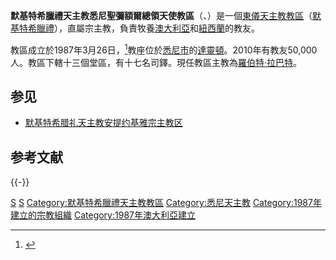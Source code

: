 {{Infobox Roman Catholic diocese
|jurisdiction     = 教區
|name             = 悉尼聖彌額爾總領天使
 |latin= Eparchia Sancti Michaëlis Sydneyensis Graecorum melkitarum
|image =
|caption =
|location = [[澳大利亞|澳大利亞]]和[[紐西蘭|紐西蘭]]
|territory =
|population = 50,000
|rite = [[默基特希臘禮天主教會|默基特希臘禮]]
|patron =
|province =
|established = 1987年
|cathedral = [[聖彌額爾總領天使及諸天使主教座堂|聖彌額爾總領天使及諸天使主教座堂]]
|co-cathedral =
|leadership = 主教 
|website = http://www.melkite.org.au/
|pope =  
|patriarch= [[額我略三世·拉罕|額我略三世·拉罕]]
|metropolitan =
|ordinary = [[羅伯特·拉巴特|羅伯特·拉巴特]] 
|coadjutor archbishop = 
|coadjutor bishop = 
|auxiliary = 
|emeritus = }}

'''默基特希臘禮天主教悉尼聖彌額爾總領天使教區'''（{{lang-la|Eparchia Sancti Michaëlis Sydneyensis  Graecorum Melkitarum}}、{{lang-en|Melkite Greek Catholic Eparchy of Saint Michael’s of Sydney}}）是一個[[東儀天主教|東儀天主教]][[教區|教區]]（[[默基特希臘禮|默基特希臘禮]]），直屬宗主教，負責牧養[[澳大利亞|澳大利亞]]和[[紐西蘭|紐西蘭]]的教友。

教區成立於1987年3月26日，<ref>{{Cite web |url=http://www.vatican.va/holy_father/john_paul_ii/apost_constitutions/documents/hf_jp-ii_apc_19870326_sancti-michaelis-in-sydneyensi_lt.html |title=建立教區的宗座憲令 |access-date=2013-04-24 |archive-date=2014-05-16 |archive-url=https://web.archive.org/web/20140516235811/http://www.vatican.va/holy_father/john_paul_ii/apost_constitutions/documents/hf_jp-ii_apc_19870326_sancti-michaelis-in-sydneyensi_lt.html |dead-url=no }}</ref>教座位於[[悉尼市|悉尼市]]的[[達靈頓|達靈頓]]。2010年有教友50,000人。教區下轄十三個堂區，有十七名司鐸。現任教區主教為[[羅伯特·拉巴特|羅伯特·拉巴特]]。

== 参见 ==
* [[默基特希腊礼天主教安提约基雅宗主教区|默基特希腊礼天主教安提约基雅宗主教区]] 

== 参考文献 ==
{{Reflist}}

{{-}}
{{默基特希臘禮天主教會教區}}
{{澳大利亞天主教教區}}
{{紐西蘭天主教教區}}

[[Category:紐西蘭天主教教區|S]]
[[Category:澳大利亞天主教教區|S]]
[[Category:默基特希臘禮天主教教區|Category:默基特希臘禮天主教教區]]
[[Category:悉尼天主教|Category:悉尼天主教]]
[[Category:1987年建立的宗教組織|Category:1987年建立的宗教組織]]
[[Category:1987年澳大利亞建立|Category:1987年澳大利亞建立]]